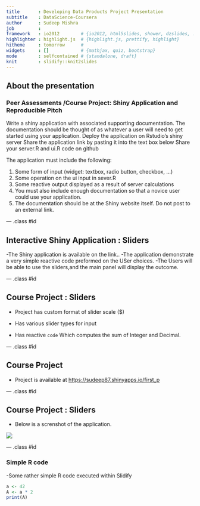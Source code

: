 ```yaml
---
title       : Developing Data Products Project Presentation
subtitle    : DataScience-Coursera
author      : Sudeep Mishra
job         : 
framework   : io2012        # {io2012, html5slides, shower, dzslides, ...}
highlighter : highlight.js  # {highlight.js, prettify, highlight}
hitheme     : tomorrow      # 
widgets     : []            # {mathjax, quiz, bootstrap}
mode        : selfcontained # {standalone, draft}
knit        : slidify::knit2slides
---
```


## About the presentation

### Peer Assessments /Course Project: Shiny Application and Reproducible Pitch

Write a shiny application with associated supporting documentation. The documentation should be thought of as whatever a user will need to get started using your application.
Deploy the application on Rstudio's shiny server
Share the application link by pasting it into the text box below
Share your server.R and ui.R code on github

The application must include the following:

1. Some form of input (widget: textbox, radio button, checkbox, ...)
2. Some operation on the ui input in sever.R
3. Some reactive output displayed as a result of server calculations
4. You must also include enough documentation so that a novice user could use your application.
5. The documentation should be at the Shiny website itself. Do not post to an external link.


--- .class #id 

## Interactive Shiny Application : Sliders

-The Shiny application is available on the link..
-The application demonstrate a very simple reactive code preformed on the USer choices.
-The Users will be able to use the sliders,and the main panel will display the outcome.


--- .class #id 



## Course Project : Sliders


  
  - Project has custom format of slider scale ($)

  - Has various slider types for input

  - Has reactive <code>code</code> Which computes the sum of Integer and Decimal.

--- .class #id 

## Course Project 

- Project is available at [https://sudeep87.shinyapps.io/first_p](https://sudeep87.shinyapps.io/first_p)


--- .class #id 

## Course Project : Sliders
- Below is a screnshot of the application.

<img src=demo.jpg></img>

--- .class #id 



### Simple R code

-Some rather simple R code executed within Slidify


```r
a <- 42
A <- a * 2
print(A)
```




